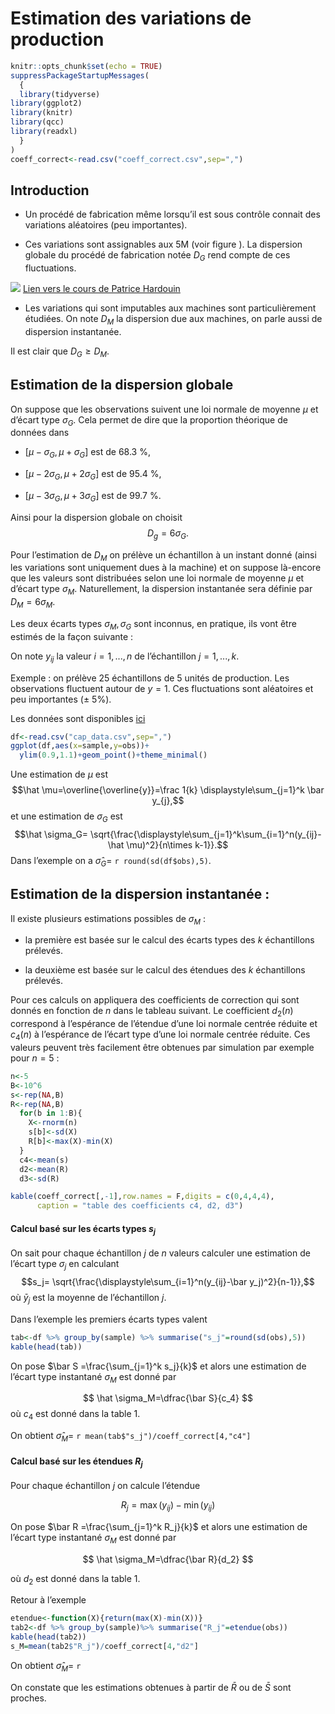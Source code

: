 # Estimation des variations de production

```r
knitr::opts_chunk$set(echo = TRUE)
suppressPackageStartupMessages(
  {
  library(tidyverse)
library(ggplot2)
library(knitr)
library(qcc)
library(readxl)
  }
)
coeff_correct<-read.csv("coeff_correct.csv",sep=",")  
```

## Introduction

-   Un procédé de fabrication même lorsqu'il est sous contrôle connait des variations aléatoires (peu importantes).

-   Ces variations sont assignables aux 5M (voir figure ). La dispersion globale du procédé de fabrication notée $D_G$ rend compte de ces fluctuations.

![](figure/figure_5M.png) [Lien vers le cours de Patrice Hardouin](https://patrice-hardouin.canoprof.fr/eleve/Sciences%20en%20H%C3%B4tellerie-Restauration/MAN_HR/analyses_microbiologiques_eleve/activities/origine_non_conforme.xhtml)

-   Les variations qui sont imputables aux machines sont particulièrement étudiées. On note $D_M$ la dispersion due aux machines, on parle aussi de dispersion instantanée.

Il est clair que $D_G \geq D_M.$

## Estimation de la dispersion globale

On suppose que les observations suivent une loi normale de moyenne $\mu$ et d'écart type $\sigma_G$. Cela permet de dire que la proportion théorique de données dans

-   $[\mu-\sigma_G,\mu+\sigma_G]$ est de 68.3 %,

-   $[\mu-2\sigma_G,\mu+2\sigma_G]$ est de 95.4 %,

-   $[\mu-3\sigma_G,\mu+3\sigma_G]$ est de 99.7 %.

Ainsi pour la dispersion globale on choisit $$D_g=6\sigma_G.$$

Pour l'estimation de $D_M$ on prélève un échantillon à un instant donné (ainsi les variations sont uniquement dues à la machine) et on suppose là-encore que les valeurs sont distribuées selon une loi normale de moyenne $\mu$ et d'écart type $\sigma_M.$ Naturellement, la dispersion instantanée sera définie par $D_M=6\sigma_M.$

Les deux écarts types $\sigma_M,\sigma_G$ sont inconnus, en pratique, ils vont être estimés de la façon suivante :

```{=tex}
\begin{quote}
    On prélève $k$ échantillons de même effectif $n$.  
\end{quote}
```
On note $y_{ij}$ la valeur $i=1,...,n$ de l'échantillon $j=1,...,k.$

Exemple : on prélève 25 échantillons de 5 unités de production. Les observations fluctuent autour de $y=1$. Ces fluctuations sont aléatoires et peu importantes ($\pm$ 5%).

Les données sont disponibles [ici](cap_data.csv)

```r
df<-read.csv("cap_data.csv",sep=",")
ggplot(df,aes(x=sample,y=obs))+
  ylim(0.9,1.1)+geom_point()+theme_minimal()
```

Une estimation de $\mu$ est $$\hat \mu=\overline{\overline{y}}=\frac 1{k} \displaystyle\sum_{j=1}^k \bar y_{j},$$ et une estimation de $\sigma_G$ est $$\hat \sigma_G= \sqrt{\frac{\displaystyle\sum_{j=1}^k\sum_{i=1}^n(y_{ij}-\hat \mu)^2}{n\times k-1}}.$$ Dans l'exemple on a $\hat \sigma_G=$ `r round(sd(df$obs),5)`.

## Estimation de la dispersion instantanée :

Il existe plusieurs estimations possibles de $\sigma_M$ :

-   la première est basée sur le calcul des écarts types des $k$ échantillons prélevés.

-   la deuxième est basée sur le calcul des étendues des $k$ échantillons prélevés.

Pour ces calculs on appliquera des coefficients de correction qui sont donnés en fonction de $n$ dans le tableau suivant. Le coefficient $d_2(n)$ correspond à l'espérance de l'étendue d'une loi normale centrée réduite et $c_4(n)$ à l'espérance de l'écart type d'une loi normale centrée réduite. Ces valeurs peuvent très facilement être obtenues par simulation par exemple pour $n=5$ :

```r
n<-5
B<-10^6
s<-rep(NA,B)
R<-rep(NA,B)
  for(b in 1:B){
    X<-rnorm(n)
    s[b]<-sd(X)
    R[b]<-max(X)-min(X)
  }
  c4<-mean(s)
  d2<-mean(R)
  d3<-sd(R)
```

```r
kable(coeff_correct[,-1],row.names = F,digits = c(0,4,4,4),
      caption = "table des coefficients c4, d2, d3")
```

#### Calcul basé sur les écarts types $s_j$

On sait pour chaque échantillon $j$ de $n$ valeurs calculer une estimation de l'écart type $\sigma_j$ en calculant $$s_j= \sqrt{\frac{\displaystyle\sum_{i=1}^n(y_{ij}-\bar y_j)^2}{n-1}},$$ où $\bar y_j$ est la moyenne de l'échantillon $j.$

Dans l'exemple les premiers écarts types valent

```r
tab<-df %>% group_by(sample) %>% summarise("s_j"=round(sd(obs),5)) 
kable(head(tab))
```

On pose $\bar S =\frac{\sum_{j=1}^k s_j}{k}$ et alors une estimation de l'écart type instantané $\sigma_M$ est donné par

$$
\hat \sigma_M=\dfrac{\bar S}{c_4}
$$ où $c_4$ est donné dans la table 1.

On obtient $\hat \sigma_M=$ `r mean(tab$"s_j")/coeff_correct[4,"c4"]`

#### Calcul basé sur les étendues $R_j$

Pour chaque échantillon $j$ on calcule l'étendue

$$
R_j=\max(y_{ij})-\min(y_{ij})
$$

On pose $\bar R =\frac{\sum_{j=1}^k R_j}{k}$ et alors une estimation de l'écart type instantané $\sigma_M$ est donné par

$$
\hat \sigma_M=\dfrac{\bar R}{d_2}
$$

où $d_2$ est donné dans la table 1.

Retour à l'exemple

```r
etendue<-function(X){return(max(X)-min(X))} 
tab2<-df %>% group_by(sample)%>% summarise("R_j"=etendue(obs))
kable(head(tab2))
s_M=mean(tab2$"R_j")/coeff_correct[4,"d2"]
```

On obtient $\hat \sigma_M=$ `r`

On constate que les estimations obtenues à partir de $\bar R$ ou de $\bar S$ sont proches.

